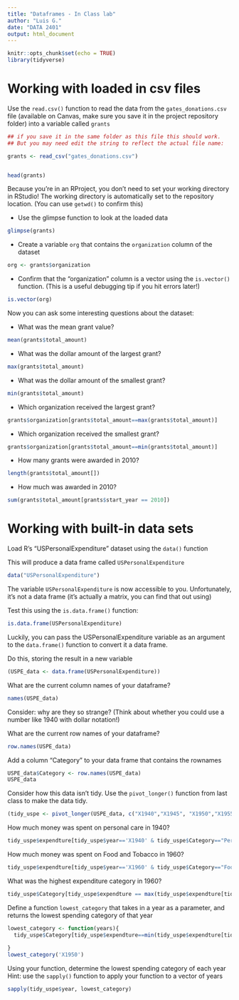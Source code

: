 ```yaml
---
title: "Dataframes - In Class lab"
author: "Luis G."
date: "DATA 2401"
output: html_document
---
```


```r
knitr::opts_chunk$set(echo = TRUE)
library(tidyverse)
```

# Working with loaded in csv files


Use the `read.csv()` function to read the data from the `gates_donations.csv` file (available on Canvas, make sure you save it in the project repository folder) into a variable called `grants` 

```r
## if you save it in the same folder as this file this should work. 
## But you may need edit the string to reflect the actual file name: 

grants <- read_csv("gates_donations.csv")


head(grants)
```

Because you're in an RProject, you don't need to set your working directory in RStudio! The working directory is automatically set to the repository location. (You can use `getwd()` to confirm this)

- Use the glimpse function to look at the loaded data

```r
glimpse(grants)
```


- Create a variable `org` that contains the `organization` column of the dataset

```r
org <- grants$organization

```


- Confirm that the "organization" column is a vector using the `is.vector()` function. (This is a useful debugging tip if you hit errors later!)

```r
is.vector(org)

```


Now you can ask some interesting questions about the dataset:

- What was the mean grant value?

```r
mean(grants$total_amount)
```


- What was the dollar amount of the largest grant?

```r
max(grants$total_amount)
```


- What was the dollar amount of the smallest grant?

```r
min(grants$total_amount)
```


- Which organization received the largest grant?

```r

grants$organization[grants$total_amount==max(grants$total_amount)]
```


- Which organization received the smallest grant?

```r
grants$organization[grants$total_amount==min(grants$total_amount)]
```

- How many grants were awarded in 2010?

```r
length(grants$total_amount[])
```

- How much was awarded in 2010? 

```r
sum(grants$total_amount[grants$start_year == 2010])
```


# Working with built-in data sets

Load R's "USPersonalExpenditure" dataset using the `data()` function

This will produce a data frame called `USPersonalExpenditure`
```r
data("USPersonalExpenditure")
```

The variable `USPersonalExpenditure` is now accessible to you. Unfortunately, it's not a data frame (it's actually a matrix, you can find that out using) 

Test this using the `is.data.frame()` function:

```r
is.data.frame(USPersonalExpenditure)
```

Luckily, you can pass the USPersonalExpenditure variable as an argument to the `data.frame()` function to convert it a data frame.

Do this, storing the result in a new variable

```r
(USPE_data <- data.frame(USPersonalExpenditure))
```


What are the current column names of your dataframe?
```r
names(USPE_data)
```


Consider: why are they so strange? (Think about whether you could use a number like 1940 with dollar notation!)

What are the current row names of your dataframe?
```r
row.names(USPE_data)
```


Add a column "Category" to your data frame that contains the rownames

```r
USPE_data$Category <- row.names(USPE_data)
USPE_data
```

Consider how this data isn't tidy. Use the `pivot_longer()` function from last class to make the data tidy. 

```r
(tidy_uspe <- pivot_longer(USPE_data, c("X1940","X1945", "X1950","X1955" ,"X1960"), names_to = 'year', values_to = 'expendture'))
```


How much money was spent on personal care in 1940?
```r
tidy_uspe$expendture[tidy_uspe$year=='X1940' & tidy_uspe$Category=="Personal Care"] 
```


How much money was spent on Food and Tobacco in 1960?
```r
tidy_uspe$expendture[tidy_uspe$year=='X1960' & tidy_uspe$Category=="Food and Tobacco"] 

```


What was the highest expenditure category in 1960?
```r
tidy_uspe$Category[tidy_uspe$expendture == max(tidy_uspe$expendture[tidy_uspe$year=='X1960'])] 
```


Define a function `lowest_category` that takes in a year as a parameter, and returns the lowest spending category of that year
```r

lowest_category <- function(years){
  tidy_uspe$Category[tidy_uspe$expendture==min(tidy_uspe$expendture[tidy_uspe$year== years])]
  
}
lowest_category('X1950')
```


Using your function, determine the lowest spending category of each year
Hint: use the `sapply()` function to apply your function to a vector of years

```r
sapply(tidy_uspe$year, lowest_category)
```
